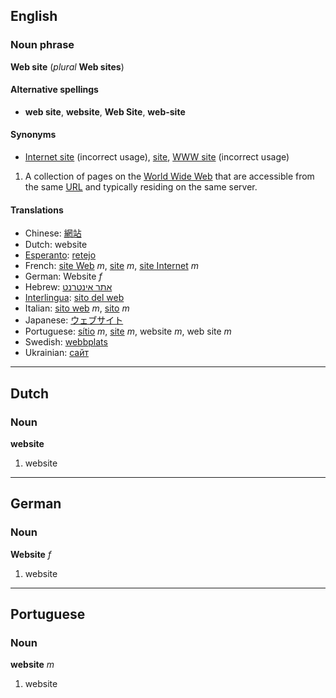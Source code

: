 == English ==
=== Noun phrase ===
'''Web site''' (''plural'' '''Web sites''')

====Alternative spellings====
*'''web site''', '''website''', '''Web Site''', '''web-site'''

====Synonyms====
*[[Internet site]] (incorrect usage), [[site]], [[WWW site]] (incorrect usage)

#A collection of pages on the [[World Wide Web]] that are accessible from the same [[URL]] and typically residing on the same server.

====Translations====
*Chinese: [[網站]]
*Dutch: website
*[[Esperanto]]: [[retejo]]
*French: [[site Web]] ''m'', [[site#French|site]] ''m'', [[site Internet]] ''m''
*German: Website ''f''
*Hebrew: [[אתר אינטרנט]]
*[[Interlingua]]: [[sito del web]]
*Italian: [[sito web]] ''m'', [[sito]] ''m''
*Japanese: [[ウェブサイト]]
*Portuguese: [[sítio]] ''m'', [[site#Portuguese|site]] ''m'', website ''m'', web site ''m''
*Swedish: [[webbplats]]
*Ukrainian: [[сайт]]

----
==Dutch==
===Noun===
'''website'''

#website

----
==German==
===Noun===
'''Website''' ''f''

#website

----
==Portuguese==
===Noun===
'''website''' ''m''

#website